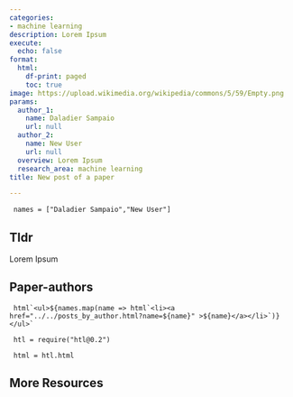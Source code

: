 ```yaml
---
categories:
- machine learning
description: Lorem Ipsum
execute:
  echo: false
format:
  html:
    df-print: paged
    toc: true
image: https://upload.wikimedia.org/wikipedia/commons/5/59/Empty.png
params:
  author_1:
    name: Daladier Sampaio
    url: null
  author_2:
    name: New User
    url: null
  overview: Lorem Ipsum
  research_area: machine learning
title: New post of a paper

---
```

```ojs

 names = ["Daladier Sampaio","New User"] 

``` 

## Tldr 
Lorem Ipsum

## Paper-authors

```ojs

 html`<ul>${names.map(name => html`<li><a href="../../posts_by_author.html?name=${name}" >${name}</a></li>`)}</ul>` 

``` 

```ojs

 htl = require("htl@0.2") 

``` 

```ojs

 html = htl.html 

``` 

## More Resources
